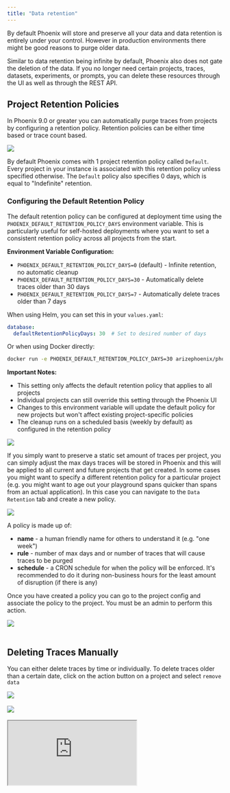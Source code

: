 ```yaml
---
title: "Data retention"
---
```


By default Phoenix will store and preserve all your data and data retention is entirely under your control. However in production environments there might be good reasons to purge older data. 

Similar to data retention being infinite by default, Phoenix also does not gate the deletion of the data. If you no longer need certain projects, traces, datasets, experiments, or prompts, you can delete these resources through the UI as well as through the REST API.

## Project Retention Policies

In Phoenix 9.0 or greater you can automatically purge traces from projects by configuring a retention policy. Retention policies can be either time based or trace count based.

<Frame caption="A retention policy starts deleting traces that are outside of the retention window">
  <img src="https://storage.googleapis.com/arize-phoenix-assets/assets/images/phoenix-docs-images/654ba32c-image.jpeg" />
</Frame>

By default Phoenix comes with 1 project retention policy called `Default`. Every project in your instance is associated with this retention policy unless specified otherwise. The `Default` policy also specifies 0 days, which is equal to "Indefinite" retention.

### Configuring the Default Retention Policy

The default retention policy can be configured at deployment time using the `PHOENIX_DEFAULT_RETENTION_POLICY_DAYS` environment variable. This is particularly useful for self-hosted deployments where you want to set a consistent retention policy across all projects from the start.

**Environment Variable Configuration:**
- `PHOENIX_DEFAULT_RETENTION_POLICY_DAYS=0` (default) - Infinite retention, no automatic cleanup
- `PHOENIX_DEFAULT_RETENTION_POLICY_DAYS=30` - Automatically delete traces older than 30 days
- `PHOENIX_DEFAULT_RETENTION_POLICY_DAYS=7` - Automatically delete traces older than 7 days

When using Helm, you can set this in your `values.yaml`:
```yaml
database:
  defaultRetentionPolicyDays: 30  # Set to desired number of days
```

Or when using Docker directly:
```bash
docker run -e PHOENIX_DEFAULT_RETENTION_POLICY_DAYS=30 arizephoenix/phoenix
```

**Important Notes:**
- This setting only affects the default retention policy that applies to all projects
- Individual projects can still override this setting through the Phoenix UI
- Changes to this environment variable will update the default policy for new projects but won't affect existing project-specific policies
- The cleanup runs on a scheduled basis (weekly by default) as configured in the retention policy

<Frame caption="By default phoenix retains all the data you send it">
  <img src="https://storage.googleapis.com/arize-phoenix-assets/assets/images/phoenix-docs-images/2a8882f0-image.jpeg" />
</Frame>

If you simply want to preserve a static set amount of traces per project, you can simply adjust the max days traces will be stored in Phoenix and this will be applied to all current and future projects that get created. In some cases you might want to specify a different retention policy for a particular project (e.g. you might want to age out your playground spans quicker than spans from an actual application). In this case you can navigate to the `Data Retention` tab and create a new policy.

<Frame caption="Create a new retention policy to associate with projects">
  <img src="https://storage.googleapis.com/arize-phoenix-assets/assets/images/phoenix-docs-images/6a7abd89-image.jpeg" />
</Frame>

A policy is made up of:

* **name** - a human friendly name for others to understand it (e.g. "one week")
* **rule** - number of max days and or number of traces that will cause traces to be purged
* **schedule** - a CRON schedule for when the policy will be enforced. It's recommended to do it during non-business hours for the least amount of disruption (if there is any)

Once you have created a policy you can go to the project config and associate the policy to the project. You must be an admin to perform this action.

<Frame caption="Select your new policy in the project config tab">
  <img src="https://storage.googleapis.com/arize-phoenix-assets/assets/images/phoenix-docs-images/3869a5d8-image.jpeg" />
</Frame>
<br></br>

## Deleting Traces Manually

You can either delete traces by time or individually. To delete traces older than a certain date, click on the action button on a project and select `remove data`

<Frame caption="Click Remove Data. You will be able to delete traces older than a certain date.">
  <img src="https://storage.googleapis.com/arize-phoenix-assets/assets/images/phoenix-docs-images/ceeea308-image.jpeg" />
</Frame>
<br></br>

<Frame caption="Select a date. Traces older than the given date will be purged.">
  <img src="https://storage.googleapis.com/arize-phoenix-assets/assets/images/phoenix-docs-images/3dbac656-image.jpeg" />
</Frame>
<br></br>

<div>
  <div style={{ position: "relative", paddingBottom: "56.25%", height: "0", overflow: "hidden", marginBottom: "10px" }}>
    <iframe 
      src="https://cdn.iframe.ly/Glgk78D"
      style={{ 
        position: "absolute",
        top: "0",
        left: "0",
        width: "100%",
        height: "100%",
        border: "0"
      }}
      allowFullScreen
      allow="encrypted-media *;"
    />
  </div>
  <div style={{ textAlign: "center", marginBottom: "20px", fontSize: "0.9em", color: "#666" }}>
    How to configure retention policies
  </div>
</div>